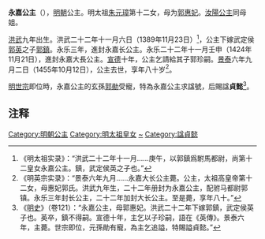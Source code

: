 {{東亞女性歷史人物
| 名稱=永嘉公主
| 身份=[[明朝|明朝]]公主
| 畫像=
| 說明=
| 姓=朱
| 名=
| 封爵=[[公主|公主]]
| 位號=
| 封號=永嘉公主、韩国公主, 永嘉长公主, 永嘉大长公主
| 出生年=1376年
| 逝世年=1455年
| 諡號=貞懿
| 夫=郭鎮
| 父親=[[明太祖|明太祖]]
| 子=郭珍
| 母親=[[郭惠妃_(明太祖)|郭惠妃]]
|}}
'''永嘉公主'''（{{bd|1376年||1455年|10月12日|Z}}），[[明朝|明朝]]公主。明太祖[[朱元璋|朱元璋]]第十二女，母为[[郭惠妃_(明太祖)|郭惠妃]]。[[汝陽公主|汝陽公主]]同母姐。

[[洪武|洪武]]九年出生。洪武二十二年十一月六日（1389年11月23日）<ref>《明太祖实录》：“洪武二十二年十一月……庚午，以郭鎮爲駙馬都尉，尚第十二皇女永嘉公主。鎮，武定侯英之子也。”</ref>，公主下嫁武定侯[[郭英|郭英]]之子[[郭鎮|郭鎮]]。永乐三年，進封永嘉长公主。永乐二十二年十一月壬申（1424年11月21日），進封永嘉大長公主。[[宣德|宣德]]十年，公主乞請給其子郭珍嗣。[[景泰|景泰]]六年九月二日（1455年10月12日），公主去世，享年八十岁<ref>《明英宗实录》：“景泰六年九月……永嘉大长公主薨。公主，太祖高皇帝第十二女，母惠妃郭氏。洪武九年生，二十二年册封为永嘉公主，配驸马都尉郭镇。永乐三年封长公主，二十二年加封大长公主。至是薨，享年八十。”</ref>。

[[明世宗|明世宗]]即位時，永嘉公主的玄孫[[郭勛|郭勛]]受寵，特為永嘉公主求諡號，后賜諡'''貞懿'''<ref>《[[明史|明史]]》（卷121）：“永嘉公主，母郭惠妃。洪武二十二年下嫁郭鎮，武定侯英子也。英卒，鎮不得嗣。宣德十年，主乞以子珍嗣，語在《英傳》。景泰六年，主薨。世宗即位，元孫勛有寵，為主乞追謚，特賜謚貞懿。”</ref>。

==注释==
<div class="references-small">
<references></references>
</div>
{{明太祖皇室|nocat}}
{{明朝人物小作品}}
[[Category:明朝公主|Category:明朝公主]]
[[Category:明太祖皇女|Category:明太祖皇女]]
[[Category:朱姓|~]]
[[Category:諡貞懿|Category:諡貞懿]]